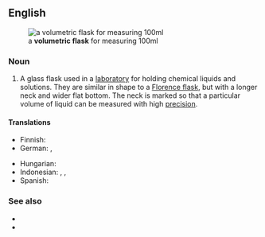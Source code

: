 ==English==
[[File:Brand_volumetric_flask_100ml.jpg|thumb|right|a '''volumetric flask''' for measuring 100ml]]

===Noun===
{{en-noun}}

# {{lb|en|chemistry}} A glass flask used in a [[laboratory]] for holding chemical liquids and solutions. They are similar in shape to a [[Florence flask]], but with a longer neck and wider flat bottom. The neck is marked so that a particular volume of liquid can be measured with high [[precision]].

====Translations====
{{trans-top|laboratory flask}}
* Finnish: {{t|fi|mittapullo}}
* German: {{t|de|Messkolben|m}}, {{t|de|Maßkolben|m}}
{{trans-mid}}
* Hungarian: {{t|hu|mérőlombik}}
* Indonesian: {{t|id|labu ukur}}, {{t|id|labu tentukur}}, {{t|id|labu volumetrik}}
* Spanish: {{t|es|matraz aforado|m}}
{{trans-bottom}}

===See also===
* {{pedia}}
* {{l|en|Florence flask}}